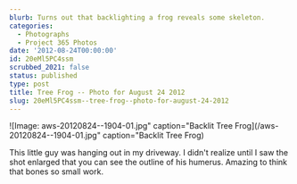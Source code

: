 ```yaml
---
blurb: Turns out that backlighting a frog reveals some skeleton.
categories:
  - Photographs
  - Project 365 Photos
date: '2012-08-24T00:00:00'
id: 20eMl5PC4ssm
scrubbed_2021: false
status: published
type: post
title: Tree Frog -- Photo for August 24 2012
slug: 20eMl5PC4ssm--tree-frog--photo-for-august-24-2012
---
```


![Image: aws-20120824--1904-01.jpg" caption="Backlit Tree Frog](/aws-20120824--1904-01.jpg" caption="Backlit Tree Frog)

This little guy was hanging out in my driveway. I didn't realize until I saw the shot enlarged that you can see the outline of his humerus. Amazing to think that bones so small work.
